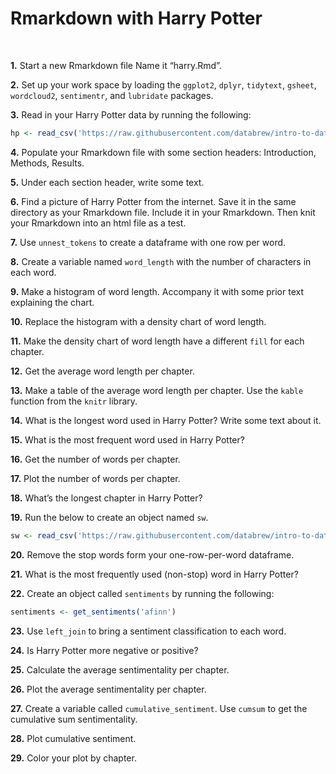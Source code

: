 # Rmarkdown with Harry Potter


&nbsp;  

**1.** Start a new Rmarkdown file Name it "harry.Rmd".

**2.** Set up your work space by loading the `ggplot2`, `dplyr`, `tidytext`, `gsheet`, `wordcloud2`, `sentimentr`, and `lubridate` packages.

**3.** Read in your Harry Potter data by running the following:

```r
hp <- read_csv('https://raw.githubusercontent.com/databrew/intro-to-data-science/main/data/harrypotter.csv')
```

**4.** Populate your Rmarkdown file with some section headers: Introduction, Methods, Results.

**5.** Under each section header, write some text.

**6.** Find a picture of Harry Potter from the internet. Save it in the same directory as your Rmarkdown file. Include it in your Rmarkdown. Then knit your Rmarkdown into an html file as a test.

**7.** Use `unnest_tokens` to create a dataframe with one row per word.

**8.** Create a variable named `word_length` with the number of characters in each word.

**9.** Make a histogram of word length. Accompany it with some prior text explaining the chart.

**10.** Replace the histogram with a density chart of word length.

**11.** Make the density chart of word length have a different `fill` for each chapter.

**12.** Get the average word length per chapter.

**13.** Make a table of the average word length per chapter. Use the `kable` function from the `knitr` library.

**14.** What is the longest word used in Harry Potter? Write some text about it.

**15.** What is the most frequent word used in Harry Potter?

**16.** Get the number of words per chapter.

**17.** Plot the number of words per chapter.

**18.** What's the longest chapter in Harry Potter?

**19.** Run the below to create an object named `sw`.

```r
sw <- read_csv('https://raw.githubusercontent.com/databrew/intro-to-data-science/main/data/stopwords.csv')
```

**20.** Remove the stop words form your one-row-per-word dataframe.

**21.** What is the most frequently used (non-stop) word in Harry Potter?

**22.** Create an object called `sentiments` by running the following:

```r
sentiments <- get_sentiments('afinn')
```

**23.** Use `left_join` to bring a sentiment classification to each word.

**24.** Is Harry Potter more negative or positive?

**25.** Calculate the average sentimentality per chapter.

**26.** Plot the average sentimentality per chapter.

**27.** Create a variable called `cumulative_sentiment`. Use `cumsum` to get the cumulative sum sentimentality.

**28.** Plot cumulative sentiment.

**29.** Color your plot by chapter.


